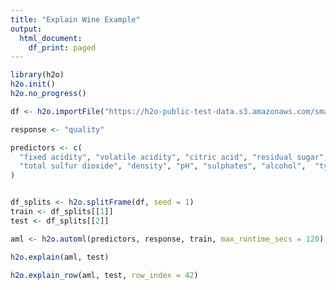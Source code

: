 ```yaml
---
title: "Explain Wine Example"
output:
  html_document:
    df_print: paged
---
```


```r
library(h2o)
h2o.init()
h2o.no_progress()
```

```r
df <- h2o.importFile("https://h2o-public-test-data.s3.amazonaws.com/smalldata/wine/winequality-redwhite-no-BOM.csv")

response <- "quality"

predictors <- c(
  "fixed acidity", "volatile acidity", "citric acid", "residual sugar", "chlorides", "free sulfur dioxide",
  "total sulfur dioxide", "density", "pH", "sulphates", "alcohol",  "type"
)


df_splits <- h2o.splitFrame(df, seed = 1)
train <- df_splits[[1]]
test <- df_splits[[2]]
```

```r
aml <- h2o.automl(predictors, response, train, max_runtime_secs = 120)
```
```r
h2o.explain(aml, test)
```

```r
h2o.explain_row(aml, test, row_index = 42)
```
